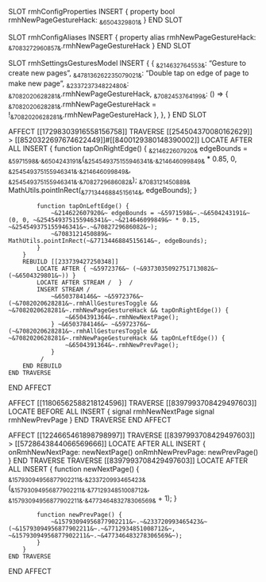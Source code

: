 SLOT rmhConfigProperties
    INSERT {
        property bool rmhNewPageGestureHack: ~&6504329801&~
    }
END SLOT

SLOT rmhConfigAliases
    INSERT {
        property alias rmhNewPageGestureHack: ~&7083272960857&~.rmhNewPageGestureHack
    }
END SLOT

SLOT rmhSettingsGesturesModel
    INSERT {
        {
           ~&214632764553&~: "Gesture to create new pages",
           ~&478136262235079021&~: "Double tap on edge of page to make new page",
           ~&233723734822480&~: ~&7082020628281&~.rmhNewPageGestureHack,
           ~&7082453764199&~: () => { ~&7082020628281&~.rmhNewPageGestureHack = !~&7082020628281&~.rmhNewPageGestureHack },
        },
    }
END SLOT

AFFECT [[17298303916558156758]]
    TRAVERSE [[254504370080162629]] > [[8520322697674622449]]#[[8400129380148390002]]
        LOCATE AFTER ALL
        INSERT {
            function tapOnRightEdge() {
                ~&214622607920&~ edgeBounds = ~&5971598&~.~&6504243191&~(~&254549375155946341&~.~&214646099849&~ * 0.85, 0, ~&254549375155946341&~.~&214646099849&~, ~&254549375155946341&~.~&7082729686082&~);
                ~&7083121450889&~ MathUtils.pointInRect(~&7713446884515614&~, edgeBounds);
            }

            function tapOnLeftEdge() {
                ~&214622607920&~ edgeBounds = ~&5971598&~.~&6504243191&~(0, 0, ~&254549375155946341&~.~&214646099849&~ * 0.15, ~&254549375155946341&~.~&7082729686082&~);
                ~&7083121450889&~ MathUtils.pointInRect(~&7713446884515614&~, edgeBounds);
            }
        }
        REBUILD [[233739427250348]]
            LOCATE AFTER { ~&5972376&~ (~&9373035092751713082&~(~&6504329801&~)) }
            LOCATE AFTER STREAM /  }  /
            INSERT STREAM /       
                ~&6503784146&~ ~&5972376&~ (~&7082020628281&~.rmhAllGesturesToggle && ~&7082020628281&~.rmhNewPageGestureHack && tapOnRightEdge()) {
                    ~&6504391364&~.rmhNewNextPage();
                } ~&6503784146&~ ~&5972376&~ (~&7082020628281&~.rmhAllGesturesToggle && ~&7082020628281&~.rmhNewPageGestureHack && tapOnLeftEdge()) {
                    ~&6504391364&~.rmhNewPrevPage();
                }
             /
        END REBUILD
    END TRAVERSE
END AFFECT

AFFECT [[11806562588218124596]]
    TRAVERSE [[8397993708429497603]]
        LOCATE BEFORE ALL
        INSERT {
            signal rmhNewNextPage
            signal rmhNewPrevPage
        }
    END TRAVERSE
END AFFECT

AFFECT [[1224665461898798997]]
    TRAVERSE [[8397993708429497603]] > [[5728643844066569666]]
        LOCATE AFTER ALL
        INSERT {
            onRmhNewNextPage: newNextPage()
            onRmhNewPrevPage: newPrevPage()
        }
    END TRAVERSE
    TRAVERSE [[8397993708429497603]]
        LOCATE AFTER ALL INSERT {
            function newNextPage() {
                ~&15793094956877902211&~.~&233720993465423&~(~&15793094956877902211&~.~&7712934851008712&~, ~&15793094956877902211&~.~&477346483278306569&~ + 1);
            }

            function newPrevPage() {
                ~&15793094956877902211&~.~&233720993465423&~(~&15793094956877902211&~.~&7712934851008712&~, ~&15793094956877902211&~.~&477346483278306569&~);
            }
        }
    END TRAVERSE
END AFFECT
